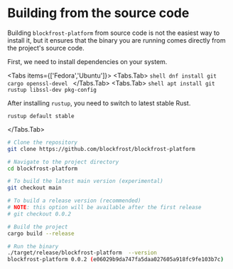 
# Building from the source code

Building `blockfrost-platform` from source code is not the easiest way to install it, but it ensures that the binary you are running comes directly from the project's source code.

First, we need to install dependencies on your system.

<Tabs items={['Fedora','Ubuntu']}>
  <Tabs.Tab>
    ```shell
    dnf install git cargo openssl-devel
    ```
  </Tabs.Tab>
  <Tabs.Tab>
    ```shell
    apt install git rustup libssl-dev pkg-config
    ```

After installing `rustup`, you need to switch to latest stable Rust.

```shell
rustup default stable
```

  </Tabs.Tab>
</Tabs>

```bash
# Clone the repository
git clone https://github.com/blockfrost/blockfrost-platform

# Navigate to the project directory
cd blockfrost-platform

# To build the latest main version (experimental)
git checkout main

# To build a release version (recommended)
# NOTE: this option will be available after the first release
# git checkout 0.0.2

# Build the project
cargo build --release

# Run the binary
./target/release/blockfrost-platform  --version
blockfrost-platform 0.0.2 (e06029b9da747fa5daa027605a918fc9fe103b7c)
```
